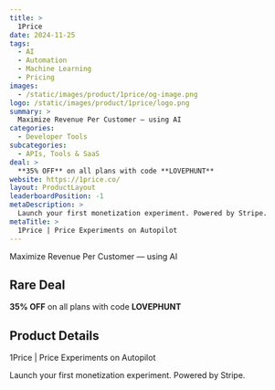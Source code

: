 ```yaml
---
title: >
  1Price
date: 2024-11-25
tags:
  - AI
  - Automation
  - Machine Learning
  - Pricing
images:
  - /static/images/product/1price/og-image.png
logo: /static/images/product/1price/logo.png
summary: >
  Maximize Revenue Per Customer — using AI
categories:
  - Developer Tools
subcategories:
  - APIs, Tools & SaaS
deal: >
  **35% OFF** on all plans with code **LOVEPHUNT**
website: https://1price.co/
layout: ProductLayout
leaderboardPosition: -1
metaDescription: >
  Launch your first monetization experiment. Powered by Stripe.
metaTitle: >
  1Price | Price Experiments on Autopilot
---
```

Maximize Revenue Per Customer — using AI

## Rare Deal

**35% OFF** on all plans with code **LOVEPHUNT**

## Product Details

1Price | Price Experiments on Autopilot

Launch your first monetization experiment. Powered by Stripe.
